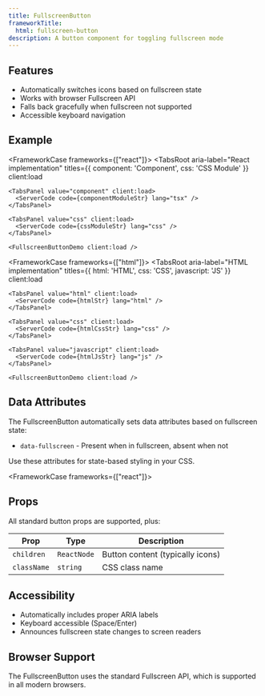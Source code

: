 ```yaml
---
title: FullscreenButton
frameworkTitle:
  html: fullscreen-button
description: A button component for toggling fullscreen mode
---
```



## Features

- Automatically switches icons based on fullscreen state
- Works with browser Fullscreen API
- Falls back gracefully when fullscreen not supported
- Accessible keyboard navigation

## Example

<FrameworkCase frameworks={["react"]}>
  <TabsRoot
    aria-label="React implementation"
    titles={{ component: 'Component', css: 'CSS Module' }}
    client:load
  >
    <TabsPanel value="component" client:load>
      <ServerCode code={componentModuleStr} lang="tsx" />
    </TabsPanel>

    <TabsPanel value="css" client:load>
      <ServerCode code={cssModuleStr} lang="css" />
    </TabsPanel>

    <FullscreenButtonDemo client:load />
  </TabsRoot>
</FrameworkCase>

<FrameworkCase frameworks={["html"]}>
  <TabsRoot
    aria-label="HTML implementation"
    titles={{ html: 'HTML', css: 'CSS', javascript: 'JS' }}
    client:load
  >
    <TabsPanel value="html" client:load>
      <ServerCode code={htmlStr} lang="html" />
    </TabsPanel>

    <TabsPanel value="css" client:load>
      <ServerCode code={htmlCssStr} lang="css" />
    </TabsPanel>

    <TabsPanel value="javascript" client:load>
      <ServerCode code={htmlJsStr} lang="js" />
    </TabsPanel>

    <FullscreenButtonDemo client:load />
  </TabsRoot>
</FrameworkCase>

## Data Attributes

The FullscreenButton automatically sets data attributes based on fullscreen state:

- `data-fullscreen` - Present when in fullscreen, absent when not

Use these attributes for state-based styling in your CSS.

<FrameworkCase frameworks={["react"]}>

## Props

All standard button props are supported, plus:

| Prop | Type | Description |
|------|------|-------------|
| `children` | `ReactNode` | Button content (typically icons) |
| `className` | `string` | CSS class name |

</FrameworkCase>

## Accessibility

- Automatically includes proper ARIA labels
- Keyboard accessible (Space/Enter)
- Announces fullscreen state changes to screen readers

## Browser Support

The FullscreenButton uses the standard Fullscreen API, which is supported in all modern browsers.
